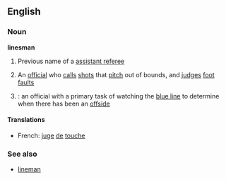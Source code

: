 ==English==
===Noun===
'''linesman'''
#{{football}} Previous name of a [[assistant referee]]
#{{tennis}} An [[official]] who [[call]]s [[shot]]s that [[pitch]] out of bounds, and [[judge]]s [[foot fault]]s
#{{ice hockey}}: an official with a primary task of watching the [[blue line]] to determine when there has been an [[offside]]
====Translations====
*French: [[juge]] [[de]] [[touche]]

===See also===
* [[lineman]]